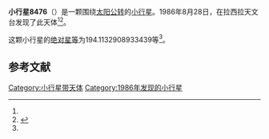 {{Infobox planet
| bgcolour = #FFFFC0
| name = 8476
| symbol = 
| image = 
| caption = 
| discovery = yes
| discovery_ref = 
| discoverer = {{link-en|亨利·德波鸿诺|Henri Debehogne}}
| discovery_site = [[拉西拉天文台|拉西拉天文台]] 
| discovered = 1986年8月28日
| designations = yes
| mp_name = 
| named_after = 
| alt_names = 1986 QT2/ 1954 OO / 1995 JH
| mp_category = [[主带小行星|主带小行星]]
| orbit_ref = <ref name="a">[http://ssd.jpl.nasa.gov/sbdb.cgi?sstr=8476 8476] {{Wayback|url=http://ssd.jpl.nasa.gov/sbdb.cgi?sstr=8476 |date=20210809084420 }}，小行星數據庫瀏覽器（JPL Small-Body Database Browser）－[[美国国家航空航天局|美国国家航空航天局]]喷气推进实验室</ref>
| epoch = 2456400.5 (2013年4月18日更新)
| aphelion = {{convert|2.500753084276924|AU|km|3|abbr=on|lk=out}}
| perihelion = {{convert|1.835451175481957|AU|km|3|abbr=on}}
| semimajor = {{convert|2.168102129879441|AU|km|3|abbr=on}}
| eccentricity = 0.153429559
| period = 1166.052303 [[日|日]]<br />3.19[[儒略年|儒略年]]
| avg_speed = 
| inclination = 2.223233050725169
| asc_node = 115.2354707486273
| mean_anomaly = 
| arg_peri = 194.1132908933439
| satellites = 
| physical_characteristics = yes
| dimensions = 
| mass = 
| density = 
| surface_grav = 
| escape_velocity = 
| sidereal_day = 
| axial_tilt = 
| pole_ecliptic_lat = 
| pole_ecliptic_lon = 
| albedo = 
| temperatures= 
| temp_name1 = 
| mean_temp_1 = 
| max_temp_1 = 
| temp_name2 = 
| max_temp_2 = 
| spectral_type = 
| abs_magnitude = 194.1132908933439
}}

'''小行星8476'''（{{lang-en|8476}}）是一颗围绕[[太阳|太阳]][[公转|公转]]的[[小行星|小行星]]。1986年8月28日，{{link-en|亨利·德波鸿诺|Henri Debehogne}}在拉西拉天文台发现了此天体<ref name="a" /><ref>{{cite news|title=小行星列表|url=http://cfa-www.harvard.edu/iau/lists/NumberedMPs.txt|accessdate=2013-07-08|newspaper=哈佛大学|archive-date=2008-05-17|archive-url=https://web.archive.org/web/20080517010638/http://cfa-www.harvard.edu/iau/lists/NumberedMPs.txt|dead-url=no}}</ref>。

这颗小行星的[[绝对星等|绝对星等]]为194.1132908933439等<ref name="a" />。

==参考文献==
{{reflist}}
{{Minor Planet Number|[[小行星8475|小行星8475]]|[[小行星8477|小行星8477]]}}

{{小天体}}

[[Category:小行星带天体|Category:小行星带天体]]
[[Category:1986年发现的小行星|Category:1986年发现的小行星]]

{{asteroid-stub}}